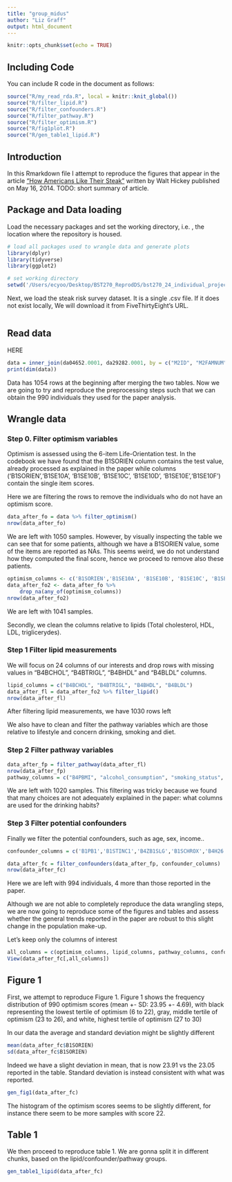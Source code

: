 ```yaml
---
title: "group_midus"
author: "Liz Graff"
output: html_document
---
```


```r
knitr::opts_chunk$set(echo = TRUE)
```

## Including Code

You can include R code in the document as follows:

```r
source("R/my_read_rda.R", local = knitr::knit_global())
source("R/filter_lipid.R")
source("R/filter_confounders.R")
source("R/filter_pathway.R")
source("R/filter_optimism.R")
source("R/fig1plot.R")
source("R/gen_table1_lipid.R")
```

## Introduction

In this Rmarkdown file I attempt to reproduce the figures that appear in the article
["How Americans Like Their Steak"](https://fivethirtyeight.com/features/how-americans-like-their-steak/) written by Walt Hickey published on May 16, 2014. 
TODO: short summary of article. 



## Package and Data loading 

Load the necessary packages and set the working directory, i.e. , the location
where the repository is housed. 
```r
# load all packages used to wrangle data and generate plots 
library(dplyr)
library(tidyverse)
library(ggplot2)

# set working directory
setwd('/Users/ecyoo/Desktop/BST270_ReprodDS/bst270_24_individual_project')
```

Next, we load the steak risk survey dataset. It is a single .csv file. If it does
not exist locally, We will download it from FiveThirtyEight's URL. 

```r


```

## Read data
HERE
```r
data = inner_join(da04652.0001, da29282.0001, by = c("M2ID", "M2FAMNUM"),suffix = c('','.2'))
print(dim(data))
```

Data has 1054 rows at the beginning after merging the two tables. 
Now we are going to try and reproduce the preprocessing steps such that we can 
obtain the 990 individuals they used for the paper analysis.

## Wrangle data

### Step 0. Filter optimism variables

Optimism is assessed using the 6-item Life-Orientation test. In the codebook we have
found that the B1SORIEN column contains the test value, already processed as 
explained in the paper while columns ('B1SORIEN','B1SE10A', 'B1SE10B', 'B1SE10C', 'B1SE10D', 'B1SE10E','B1SE10F')
contain the single item scores.

Here we are filtering the rows to remove the individuals
who do not have an optimism score.

```r
data_after_fo = data %>% filter_optimism()
nrow(data_after_fo)
```

We are left with 1050 samples. 
However, by visually inspecting the table we can see that for some patients, 
although we have a B1SORIEN value, some of the items are reported as NAs. 
This seems weird, we do not understand how they computed the final score, 
hence we proceed to remove also these patients.

```r

optimism_columns <- c('B1SORIEN','B1SE10A', 'B1SE10B', 'B1SE10C', 'B1SE10D', 'B1SE10E','B1SE10F')
data_after_fo2 <- data_after_fo %>%
    drop_na(any_of(optimism_columns))
nrow(data_after_fo2)
```

We are left with 1041 samples.

Secondly, we clean the columns relative to lipids (Total cholesterol, HDL, LDL, triglicerydes).

### Step 1 Filter lipid measurements
We will focus on 24 columns of our interests and drop rows with missing values in "B4BCHOL", "B4BTRIGL", "B4BHDL" and "B4BLDL" columns.
```r
lipid_columns = c("B4BCHOL", "B4BTRIGL", "B4BHDL", "B4BLDL")
data_after_fl = data_after_fo2 %>% filter_lipid()
nrow(data_after_fl)
```

After filtering lipid measurements, we have 1030 rows left

We also have to clean and filter the pathway variables which are those relative to lifestyle
and concern drinking, smoking and diet.

### Step 2 Filter pathway variables
```r

data_after_fp = filter_pathway(data_after_fl)
nrow(data_after_fp)
pathway_columns = c("B4PBMI", "alcohol_consumption", "smoking_status", "reg_exercise","score_sum")
```

We are left with 1020 samples. This filtering was tricky because we found that
many choices are not adequately explained in the paper: what columns are used for 
the drinking habits? 

### Step 3 Filter potential confounders
Finally we filter the potential confounders, such as age, sex, income..

```r
confounder_columns = c('B1PB1','B1STINC1','B4ZB1SLG','B1SCHROX','B4H26','B4H33','B4H25','B4PBMI','B1SNEGAF')

data_after_fc = filter_confounders(data_after_fp, confounder_columns)
nrow(data_after_fc)
```

Here we are left with 994 individuals, 4 more than those reported in the paper.

Although we are not able to completely reproduce the data wrangling steps, 
we are now going to reproduce some of the figures and tables and assess whether the 
general trends reported in the paper are robust to this slight change in the population 
make-up.

Let's keep only the columns of interest
```r
all_columns = c(optimism_columns, lipid_columns, pathway_columns, confounder_columns)
View(data_after_fc[,all_columns])
```



## Figure 1

First, we attempt to reproduce Figure 1. 
Figure 1 shows the frequency distribution of 990 optimism scores 
(mean +- SD: 23.95 +- 4.69), 
with black representing the lowest tertile of optimism (6 to 22), 
gray, middle tertile of optimism (23 to 26), 
and white, highest tertile of optimism (27 to 30)

In our data the average and standard deviation might be slightly different
```r
mean(data_after_fc$B1SORIEN)
sd(data_after_fc$B1SORIEN)
```

Indeed we have a slight deviation in mean, that is now 23.91 vs the 23.05 reported in the table. 
Standard deviation is instead consistent with what was reported.


```r
gen_fig1(data_after_fc)
```
The histogram of the optimism scores seems to be slightly different, for instance 
there seem to be more samples with score 22.

## Table 1

We then proceed to reproduce table 1. We are gonna split it in different chunks, 
based on the lipid/confounder/pathway groups.

```r
gen_table1_lipid(data_after_fc)
```